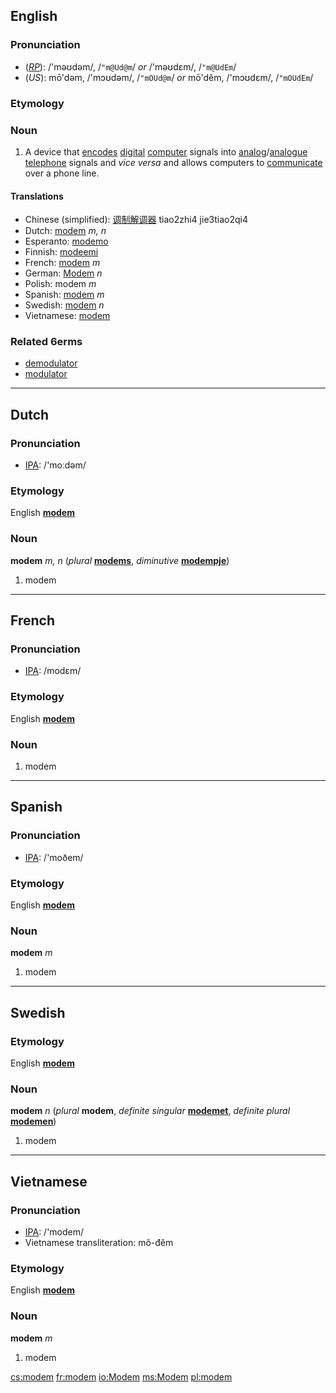 ==English==
=== Pronunciation ===
*(''[[RP]]''): /'məʊdəm/, /<tt>"m@Ud@m</tt>/ ''or'' /'məʊdɛm/, /<tt>"m@UdEm</tt>/
*(''US''): mō'dəm, /'mɔʊdəm/, /<tt>"mOUd@m</tt>/ ''or'' mō'dĕm, /'mɔʊdɛm/, /<tt>"mOUdEm</tt>/

=== Etymology ===
{{blend|modulator|demodulator}}

=== Noun ===
{{en-noun-reg}}

#A device that [[encode]]s [[digital]] [[computer]] signals into [[analog]]/[[analogue]] [[telephone]] signals and ''vice versa'' and allows computers to [[communicate]] over a phone line.

==== Translations ====
*Chinese (simplified): [[调制解调器]] tiao2zhi4 jie3tiao2qi4
*Dutch: [[modem#Dutch|modem]] ''m, n''
*Esperanto: [[modemo]]
*Finnish: [[modeemi]]
*French: [[modem#French|modem]] ''m''
*German: [[Modem]] ''n''
*Polish: modem ''m''
*Spanish: [[modem#Spanish|modem]] ''m''
*Swedish: [[modem#Swedish|modem]] ''n''
*Vietnamese: [[modem#Vietnamese|modem]]

===Related 6erms===
*[[demodulator]]
*[[modulator]]

----
==Dutch==
=== Pronunciation ===
*[[w:IPA|IPA]]: /'moːdəm/

=== Etymology ===
English '''[[modem#English|modem]]'''

=== Noun ===
'''modem''' ''m, n'' (''plural'' '''[[modems]]''', ''diminutive'' '''[[modempje]]''')

#modem

----
==French==
=== Pronunciation ===
*[[w:IPA|IPA]]: /modɛm/

=== Etymology ===
English '''[[modem#English|modem]]'''

=== Noun ===
{{fr-noun-reg|m}}

#modem

----
==Spanish==
=== Pronunciation ===
*[[w:IPA|IPA]]: /'moðem/

=== Etymology ===
English '''[[modem#English|modem]]'''

=== Noun ===
'''modem''' ''m''

#modem

----
==Swedish==
<!---=== Pronunciation ===
*[[w:IPA|IPA]]: --->

=== Etymology ===
English '''[[modem#English|modem]]'''

=== Noun ===
'''modem''' ''n'' (''plural'' '''modem''', ''definite singular'' '''[[modemet]]''', ''definite plural'' '''[[modemen]]''')

#modem

----
==Vietnamese==
=== Pronunciation ===
*[[w:IPA|IPA]]: /'modem/
*Vietnamese transliteration: mô-đêm

=== Etymology ===
English '''[[modem#English|modem]]'''

=== Noun ===
'''modem''' ''m''

#modem

[[cs:modem]]
[[fr:modem]]
[[io:Modem]]
[[ms:Modem]]
[[pl:modem]]
